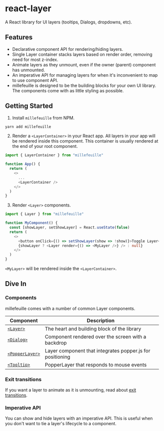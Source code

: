 # react-layer

A React library for UI layers (tooltips, Dialogs, dropdowns, etc).

## Features

- Declarative component API for rendering/hiding layers.
- Single Layer container stacks layers based on render order, removing need for
  most z-index.
- Animate layers as they unmount, even if the owner (parent) component has
  unmounted.
- An imperative API for managing layers for when it's inconvenient to map to use
  component API.
- millefeuille is designed to be the building blocks for your own UI library.
  The components come with as little styling as possible.

## Getting Started

1. Install `millefeuille` from NPM.

```bash
yarn add millefeuille
```

2. Render a `<LayerContainer>` in your React app. All layers in your app will be
   rendered inside this component. This container is usually rendered at the end
   of your root component.

```typescript
import { LayerContainer } from "millefeuille"

function App() {
  return (
    <>
      ...
      <LayerContainer />
    </>
  )
}
```

3. Render `<Layer>` components.

```typescript
import { Layer } from "millefeuille"

function MyComponent() {
  const [showLayer, setShowLayer] = React.useState(false)
  return (
    <>
      <button onClick={() => setShowLayer(show => !show)}>Toggle Layer</button>
      {showLayer ? <Layer render={() => <MyLayer />} /> : null}
    </>
  )
}
```

`<MyLayer>` will be rendered inside the `<LayerContainer>`.

## Dive In

### Components

millefeuille comes with a number of common Layer components.

| Component                       | Description                                               |
| ------------------------------- | --------------------------------------------------------- |
| [`<Layer>`](/layer)             | The heart and building block of the library               |
| [`<Dialog>`](/dialog)           | Component rendered over the screen with a backdrop        |
| [`<PopperLayer>`](/popperlayer) | Layer component that integrates popper.js for positioning |
| [`<Tooltip>`](/tooltip)         | PopperLayer that responds to mouse events                 |

### Exit transitions

If you want a layer to animate as it is unmounting, read about
[exit transitions](/layer#transitionexit).

### Imperative API

You can show and hide layers with an imperative API. This is useful when you
don't want to tie a layer's lifecycle to a component.
